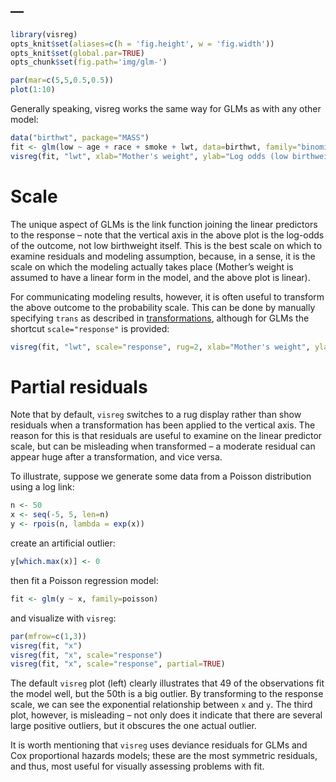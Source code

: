---
---

```r
library(visreg)
opts_knit$set(aliases=c(h = 'fig.height', w = 'fig.width'))
opts_knit$set(global.par=TRUE)
opts_chunk$set(fig.path='img/glm-')
```
```r
par(mar=c(5,5,0.5,0.5))
plot(1:10)
```

Generally speaking, visreg works the same way for GLMs as with any other model:

```r
data("birthwt", package="MASS")
fit <- glm(low ~ age + race + smoke + lwt, data=birthwt, family="binomial")
visreg(fit, "lwt", xlab="Mother's weight", ylab="Log odds (low birthweight)")
```

<a class="anchor" id="scale"></a>

# Scale

The unique aspect of GLMs is the link function joining the linear predictors to the response -- note that the vertical axis in the above plot is the log-odds of the outcome, not low birthweight itself.  This is the best scale on which to examine residuals and modeling assumption, because, in a sense, it is the scale on which the modeling actually takes place (Mother's weight is assumed to have a linear form in the model, and the above plot is linear).

For communicating modeling results, however, it is often useful to transform the above outcome to the probability scale.  This can be done by manually specifying `trans` as described in [transformations](trans.html), although for GLMs the shortcut `scale="response"` is provided:

```r
visreg(fit, "lwt", scale="response", rug=2, xlab="Mother's weight", ylab="P(low birthweight)")
```

# Partial residuals

Note that by default, `visreg` switches to a rug display rather than show residuals when a transformation has been applied to the vertical axis.  The reason for this is that residuals are useful to examine on the linear predictor scale, but can be misleading when transformed -- a moderate residual can appear huge after a transformation, and vice versa.

To illustrate, suppose we generate some data from a Poisson distribution using a log link:

```r
n <- 50
x <- seq(-5, 5, len=n)
y <- rpois(n, lambda = exp(x))
```

create an artificial outlier:

```r
y[which.max(x)] <- 0
```

then fit a Poisson regression model:

```r
fit <- glm(y ~ x, family=poisson)
```

and visualize with `visreg`:

```r
par(mfrow=c(1,3))
visreg(fit, "x")
visreg(fit, "x", scale="response")
visreg(fit, "x", scale="response", partial=TRUE)
```

The default `visreg` plot (left) clearly illustrates that 49 of the observations fit the model well, but the 50th is a big outlier.  By transforming to the response scale, we can see the exponential relationship between `x` and `y`.  The third plot, however, is misleading -- not only does it indicate that there are several large positive outliers, but it obscures the one actual outlier.

It is worth mentioning that `visreg` uses deviance residuals for GLMs and Cox proportional hazards models; these are the most symmetric residuals, and thus, most useful for visually assessing problems with fit.
